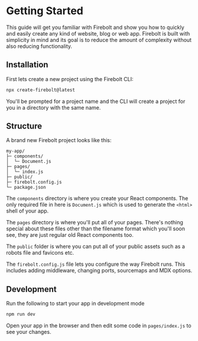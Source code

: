 
# Getting Started

This guide will get you familiar with Firebolt and show you how to quickly and easily create any kind of website, blog or web app. Firebolt is built with simplicity in mind and its goal is to reduce the amount of complexity without also reducing functionality.

## Installation

First lets create a new project using the Firebolt CLI:

```bash
npx create-firebolt@latest
```

You'll be prompted for a project name and the CLI will create a project for you in a directory with the same name.

## Structure

A brand new Firebolt project looks like this:

```
my-app/
├─ components/
│  └─ Document.js
├─ pages/
│  └─ index.js
├─ public/
├─ firebolt.config.js
└─ package.json
```

The `components` directory is where you create your React components. The only required file in here is `Document.js` which is used to generate the `<html>` shell of your app.

The `pages` directory is where you'll put all of your pages. There's nothing special about these files other than the filename format which you'll soon see, they are just regular old React components too.

The `public` folder is where you can put all of your public assets such as a robots file and favicons etc.

The `firebolt.config.js` file lets you configure the way Firebolt runs. This includes adding middleware, changing ports, sourcemaps and MDX options.

## Development

Run the following to start your app in development mode

```bash
npm run dev
```

Open your app in the browser and then edit some code in `pages/index.js` to see your changes.
